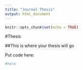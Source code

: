 ```yaml
---
title: "Journal Thesis"
output: html_document
---
```


```r
knitr::opts_chunk$set(echo = TRUE)
```

#Thesis

##This is where your thesis will go

Put code here:
```r
#here
```

